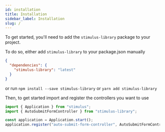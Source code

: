 ```yaml
---
id: installation
title: Installation
sidebar_label: Installation
slug: /
---
```


To get started, you'll need to add the `stimulus-library` package to your project.

To do so, either add `stimulus-library` to your package.json manually

```json
{
  "dependencies": {
    "stimulus-library": "latest"
  }
}
```

or run
`npm install --save stimulus-library` or `yarn add stimulus-library`

Then, to get started import and register the controllers you want to use

```js
import { Application } from "stimulus";
import { AutoSubmitFormController } from "stimulus-library";

const application = Application.start();
application.register("auto-submit-form-controller", AutoSubmitFormController);
```
